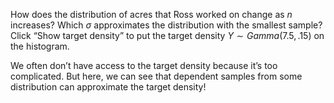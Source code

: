 How does the distribution of acres that Ross worked on change as $n$ increases? Which $\sigma$ approximates the distribution with the smallest sample? Click "Show target density" to put the target density $Y \sim Gamma (7.5, .15)$ on the histogram.

We often don't have access to the target density because it's too complicated. But here, we can see that dependent samples from some distribution can approximate the target density! 